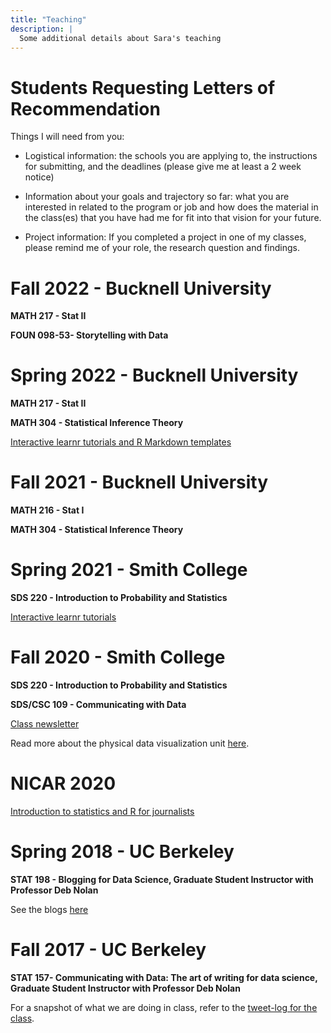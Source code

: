 ```yaml
---
title: "Teaching"
description: |
  Some additional details about Sara's teaching
---
```


# Students Requesting Letters of Recommendation

Things I will need from you:

- Logistical information: the schools you are applying to, the instructions for submitting, and the deadlines (please give me at least a 2 week notice)

- Information about your goals and trajectory so far: what you are interested in related to the program or job and how does the material in the class(es) that you have had me for fit into that vision for your future.

- Project information: If you completed a project in one of my classes, please remind me of your role, the research question and findings.

# Fall 2022 - Bucknell University

**MATH 217 - Stat II**

**FOUN 098-53- Storytelling with Data**

# Spring 2022 - Bucknell University

**MATH 217 - Stat II**

**MATH 304 - Statistical Inference Theory**

[Interactive learnr tutorials and R Markdown templates](https://github.com/sastoudt/StatTheoryLabs)

# Fall 2021 - Bucknell University

**MATH 216 - Stat I**

**MATH 304 - Statistical Inference Theory**
   
# Spring 2021 - Smith College

**SDS 220 - Introduction to Probability and Statistics**

[Interactive learnr tutorials](https://github.com/sastoudt/nudgeStatLabs)

# Fall 2020 - Smith College

**SDS 220 - Introduction to Probability and Statistics**

**SDS/CSC 109 - Communicating with Data**

[Class newsletter](https://buttondown.email/sstoudt/archive)

Read more about the physical data visualization unit [here](https://nebigdatahub.org/data-visualization-beyond-the-screen/).

# NICAR 2020

[Introduction to statistics and R for journalists](https://github.com/sastoudt/NICAR2020_IntroStats)

# Spring 2018 - UC Berkeley

**STAT 198 - Blogging for Data Science, Graduate Student Instructor with Professor Deb Nolan**


See the blogs [here](https://stat198-spring18.github.io/blog/)


# Fall 2017 - UC Berkeley

**STAT 157- Communicating with Data: The art of writing for data science, Graduate Student Instructor with Professor Deb Nolan**


For a snapshot of what we are doing in class, refer to the [tweet-log for the class](https://twitter.com/i/events/1230569061207031808).


